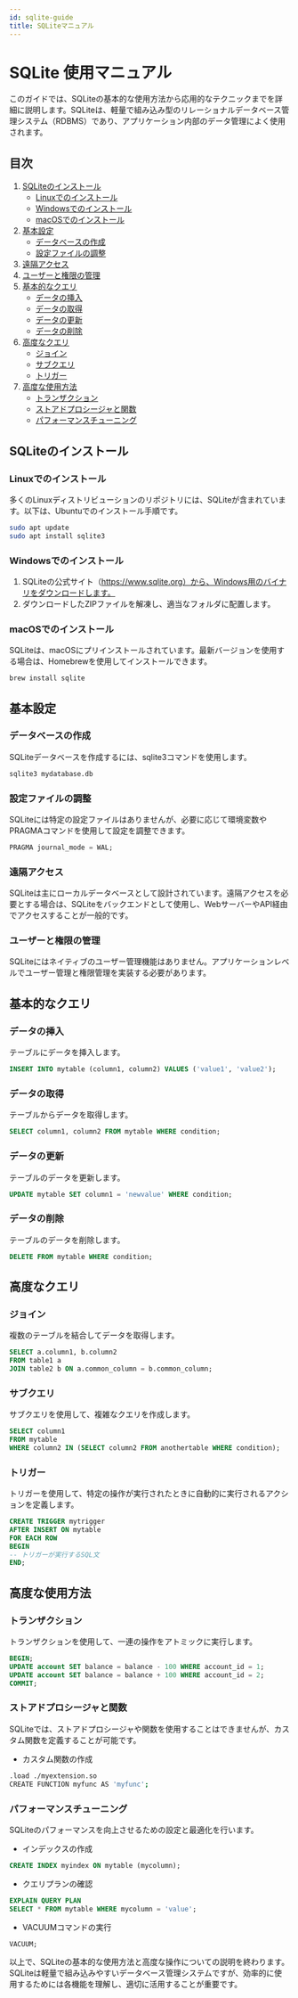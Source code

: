 ```yaml
---
id: sqlite-guide
title: SQLiteマニュアル
---
```


# SQLite 使用マニュアル

このガイドでは、SQLiteの基本的な使用方法から応用的なテクニックまでを詳細に説明します。SQLiteは、軽量で組み込み型のリレーショナルデータベース管理システム（RDBMS）であり、アプリケーション内部のデータ管理によく使用されます。

## 目次
1. [SQLiteのインストール](#sqliteのインストール)
    - [Linuxでのインストール](#linuxでのインストール)
    - [Windowsでのインストール](#windowsでのインストール)
    - [macOSでのインストール](#macosでのインストール)
2. [基本設定](#基本設定)
    - [データベースの作成](#データベースの作成)
    - [設定ファイルの調整](#設定ファイルの調整)
3. [遠隔アクセス](#遠隔アクセス)
4. [ユーザーと権限の管理](#ユーザーと権限の管理)
5. [基本的なクエリ](#基本的なクエリ)
    - [データの挿入](#データの挿入)
    - [データの取得](#データの取得)
    - [データの更新](#データの更新)
    - [データの削除](#データの削除)
6. [高度なクエリ](#高度なクエリ)
    - [ジョイン](#ジョイン)
    - [サブクエリ](#サブクエリ)
    - [トリガー](#トリガー)
7. [高度な使用方法](#高度な使用方法)
    - [トランザクション](#トランザクション)
    - [ストアドプロシージャと関数](#ストアドプロシージャと関数)
    - [パフォーマンスチューニング](#パフォーマンスチューニング)

## SQLiteのインストール

### Linuxでのインストール

多くのLinuxディストリビューションのリポジトリには、SQLiteが含まれています。以下は、Ubuntuでのインストール手順です。

```bash
sudo apt update
sudo apt install sqlite3
```

### Windowsでのインストール
1. SQLiteの公式サイト（https://www.sqlite.org）から、Windows用のバイナリをダウンロードします。
2. ダウンロードしたZIPファイルを解凍し、適当なフォルダに配置します。

### macOSでのインストール
SQLiteは、macOSにプリインストールされています。最新バージョンを使用する場合は、Homebrewを使用してインストールできます。

```bash
brew install sqlite
```

## 基本設定
### データベースの作成
SQLiteデータベースを作成するには、sqlite3コマンドを使用します。

```bash
sqlite3 mydatabase.db
```
### 設定ファイルの調整
SQLiteには特定の設定ファイルはありませんが、必要に応じて環境変数やPRAGMAコマンドを使用して設定を調整できます。

```sql
PRAGMA journal_mode = WAL;
```

### 遠隔アクセス
SQLiteは主にローカルデータベースとして設計されています。遠隔アクセスを必要とする場合は、SQLiteをバックエンドとして使用し、WebサーバーやAPI経由でアクセスすることが一般的です。

### ユーザーと権限の管理
SQLiteにはネイティブのユーザー管理機能はありません。アプリケーションレベルでユーザー管理と権限管理を実装する必要があります。

## 基本的なクエリ
### データの挿入
テーブルにデータを挿入します。

```sql
INSERT INTO mytable (column1, column2) VALUES ('value1', 'value2');
```

### データの取得
テーブルからデータを取得します。

```sql
SELECT column1, column2 FROM mytable WHERE condition;
```

### データの更新
テーブルのデータを更新します。

```sql
UPDATE mytable SET column1 = 'newvalue' WHERE condition;
```

### データの削除
テーブルのデータを削除します。

```sql
DELETE FROM mytable WHERE condition;
```

## 高度なクエリ
### ジョイン
複数のテーブルを結合してデータを取得します。

```sql
SELECT a.column1, b.column2
FROM table1 a
JOIN table2 b ON a.common_column = b.common_column;
```

### サブクエリ
サブクエリを使用して、複雑なクエリを作成します。

```sql
SELECT column1
FROM mytable
WHERE column2 IN (SELECT column2 FROM anothertable WHERE condition);
```

### トリガー
トリガーを使用して、特定の操作が実行されたときに自動的に実行されるアクションを定義します。

```sql
CREATE TRIGGER mytrigger
AFTER INSERT ON mytable
FOR EACH ROW
BEGIN
-- トリガーが実行するSQL文
END;
```

## 高度な使用方法
### トランザクション
トランザクションを使用して、一連の操作をアトミックに実行します。

```sql
BEGIN;
UPDATE account SET balance = balance - 100 WHERE account_id = 1;
UPDATE account SET balance = balance + 100 WHERE account_id = 2;
COMMIT;
```

### ストアドプロシージャと関数
SQLiteでは、ストアドプロシージャや関数を使用することはできませんが、カスタム関数を定義することが可能です。

- カスタム関数の作成
```bash
.load ./myextension.so
CREATE FUNCTION myfunc AS 'myfunc';
```

### パフォーマンスチューニング
SQLiteのパフォーマンスを向上させるための設定と最適化を行います。

- インデックスの作成

```sql
CREATE INDEX myindex ON mytable (mycolumn);
```

- クエリプランの確認

```sql
EXPLAIN QUERY PLAN
SELECT * FROM mytable WHERE mycolumn = 'value';
```
- VACUUMコマンドの実行

```sql
VACUUM;
```
以上で、SQLiteの基本的な使用方法と高度な操作についての説明を終わります。SQLiteは軽量で組み込みやすいデータベース管理システムですが、効率的に使用するためには各機能を理解し、適切に活用することが重要です。